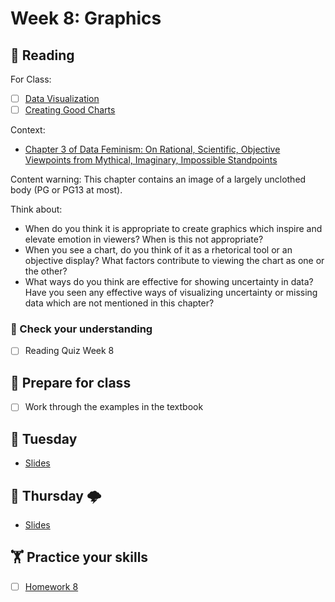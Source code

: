 # Week 8: Graphics

## 📖 Reading

For Class: 

- [ ] [Data Visualization](https://srvanderplas.github.io/stat-computing-r-python/part-wrangling/02b-graphics.html)
- [ ] [Creating Good Charts](https://srvanderplas.github.io/stat-computing-r-python/part-wrangling/02c-good-graphics.html)

Context: 

- [Chapter 3 of Data Feminism: On Rational, Scientific, Objective Viewpoints from Mythical, Imaginary, Impossible Standpoints](https://unl.alma.exlibrisgroup.com/leganto/public/01UON_LINC/citation/12340425610006387?auth=SAML)

Content warning: This chapter contains an image of a largely unclothed body (PG or PG13 at most).  

Think about:   

- When do you think it is appropriate to create graphics which inspire and elevate emotion in viewers? When is this not appropriate? 
- When you see a chart, do you think of it as a rhetorical tool or an objective display? What factors contribute to viewing the chart as one or the other?  
- What ways do you think are effective for showing uncertainty in data? Have you seen any effective ways of visualizing uncertainty or missing data which are not mentioned in this chapter?


### 🎯 Check your understanding

- [ ] Reading Quiz Week 8

## 🥣 Prepare for class

- [ ] Work through the examples in the textbook

## 🌮 Tuesday

- [Slides](../slides/08-graphics.qmd)

## 🔨️ Thursday 🌩

- [Slides](../slides/08-graphics.qmd)

##  🏋️ Practice your skills

- [ ] [Homework 8](../homework/08.qmd)

